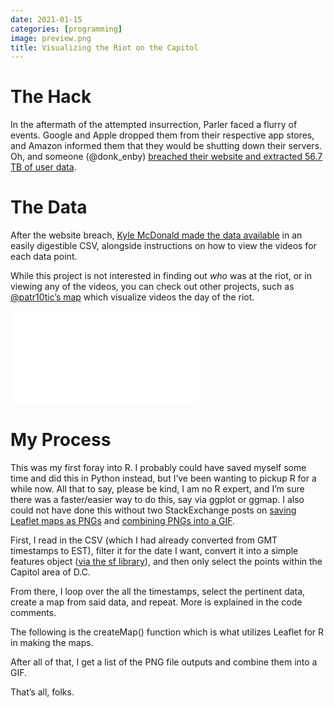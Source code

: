 ```yaml
---
date: 2021-01-15
categories: [programming]
image: preview.png
title: Visualizing the Riot on the Capitol
---
```


The Hack
========

In the aftermath of the attempted insurrection, Parler faced a flurry of events. Google and Apple dropped them from their respective app stores, and Amazon informed them that they would be shutting down their servers. Oh, and someone (@donk\_enby) [breached their website and extracted 56.7 TB of user data](https://www.vice.com/en/article/n7vqew/the-hacker-who-archived-parler-explains-how-she-did-it-and-what-comes-next).

The Data
========

After the website breach, [Kyle McDonald made the data available](https://gist.github.com/kylemcdonald/8fdabd6526924012c1f5afe538d7dc09) in an easily digestible CSV, alongside instructions on how to view the videos for each data point.

While this project is not interested in finding out _who_ was at the riot, or in viewing any of the videos, you can check out other projects, such as [@patr10tic's map](https://thepatr10t.github.io/yall-Qaeda/) which visualize videos the day of the riot.

<iframe src="parler.mp4" frameborder="0"> </iframe>

My Process
==========

This was my first foray into R. I probably could have saved myself some time and did this in Python instead, but I've been wanting to pickup R for a while now. All that to say, please be kind, I am no R expert, and I'm sure there was a faster/easier way to do this, say via ggplot or ggmap. I also could not have done this without two StackExchange posts on [saving Leaflet maps as PNGs](https://stackoverflow.com/questions/31336898/how-to-save-leaflet-in-r-map-as-png-or-jpg-file) and [combining PNGs into a GIF](https://stackoverflow.com/questions/56389470/convert-multiple-png-to-gif-as-an-animation-in-r).

First, I read in the CSV (which I had already converted from GMT timestamps to EST), filter it for the date I want, convert it into a simple features object ([via the sf library](https://r-spatial.github.io/sf/)), and then only select the points within the Capitol area of D.C.

<script src="https://gist.github.com/freestok/3a6876979c074939142b90640a1505b8.js"></script>

From there, I loop over the all the timestamps, select the pertinent data, create a map from said data, and repeat. More is explained in the code comments.

<script src="https://gist.github.com/freestok/d94477566fe066163459e2790490be3b.js"></script>

The following is the createMap() function which is what utilizes Leaflet for R in making the maps.

<script src="https://gist.github.com/freestok/b9a3a2833fcb69a2e8df4f3d5dd19987.js"></script>

After all of that, I get a list of the PNG file outputs and combine them into a GIF.

<script src="https://gist.github.com/freestok/7b0aabbdc2986e89a1f16bc2200282fa.js"></script>

That's all, folks.